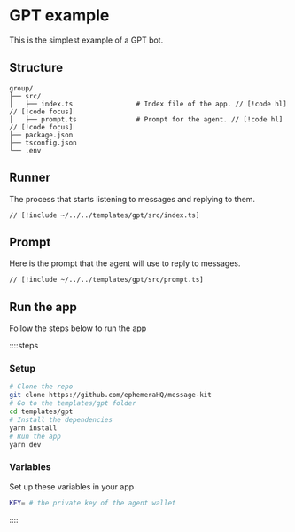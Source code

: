 # GPT example

This is the simplest example of a GPT bot.

## Structure

```
group/
├── src/
│   ├── index.ts                # Index file of the app. // [!code hl] // [!code focus]
│   ├── prompt.ts               # Prompt for the agent. // [!code hl] // [!code focus]
├── package.json
├── tsconfig.json
└── .env
```

## Runner

The process that starts listening to messages and replying to them.

```tsx [src/index.ts]
// [!include ~/../../templates/gpt/src/index.ts]
```

## Prompt

Here is the prompt that the agent will use to reply to messages.

```tsx [src/prompt.ts]
// [!include ~/../../templates/gpt/src/prompt.ts]
```

## Run the app

Follow the steps below to run the app

::::steps

### Setup

```bash [cmd]
# Clone the repo
git clone https://github.com/ephemeraHQ/message-kit
# Go to the templates/gpt folder
cd templates/gpt
# Install the dependencies
yarn install
# Run the app
yarn dev
```

### Variables

Set up these variables in your app

```bash [cmd]
KEY= # the private key of the agent wallet
```

::::
